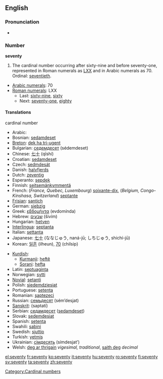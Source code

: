 ==English==
===Pronunciation===
* {{audio|en-us-seventy.ogg|Audio (US)}}

===Number===
'''seventy'''

# The cardinal number occurring after sixty-nine and before seventy-one, represented in Roman numerals as [[LXX]] and in Arabic numerals as 70. Ordinal: [[seventieth]].
*[[w:Arabic numerals|Arabic numerals]]: 70
*[[w:Roman numerals|Roman numerals]]: LXX
**Last: [[sixty-nine]], [[sixty]]
**Next: [[seventy-one]], [[eighty]]

====Translations====
;cardinal number
{{top}}
*Arabic: {{ARchar|[[سبعين]]}} {{Unicode|(sabaʕí:n)}}
*Bosnian: [[sedamdeset]]
*[[Breton]]: [[dek ha tri-ugent]]
*Bulgarian: [[седемдесет]] (sédemdeset)
*Chinese: [[七十]] (qīshí)
*Croatian: [[sedamdeset]]
*Czech: [[sedmdesát]]
*Danish: [[halvfjerds]]
*Dutch: [[zeventig]] {{f}}
*Esperanto: [[sepdek]]
*Finnish: [[seitsemänkymmentä]]
*French: (''France, Quebec, Luxembourg'') [[soixante-dix]], (''Belgium, Congo-Kinshasa, Switzerland'') [[septante]] {{m}}
*[[Frisian]]: [[santich]]
*German: [[siebzig]] {{f}}
*Greek: [[εβδομήντα]] (evdomínda)
*Hebrew: [[שבעים]] (šivím)
*Hungarian: [[hetven]]
*[[Interlingua]]: [[septanta]]
*Italian: [[settanta]] {{m}}
*Japanese: [[七十]] (ななじゅう, naná-jū; しちじゅう, shichí-jū)
*Korean: [[일흔]] (ilheun), [[70]] (chilsip)
{{mid}}
*[[Kurdish]]: 
**[[Kurmanji]]: [[heftê]]
**[[Sorani]]: [[hefta]]
*Latin: [[septuaginta]]
*Norwegian: [[sytti]]
*[[Novial]]: [[setanti]]
*Polish: [[siedemdziesiąt]]
*Portuguese: [[setenta]]
*Romanian: [[şaptezeci]]
*Russian: [[семьдесят]] (sém’desjat)
*[[Sanskrit]]: (saptatí)
*Serbian: [[седамдесет]] ([[sedamdeset]])
*Slovak: [[sedemdesiat]]
*Spanish: [[setenta]]
*Swahili: [[sabini]]
*Swedish: [[sjuttio]]
*Turkish: [[yetmiş]]
*Ukrainian: [[сімдесять]] (símdesjat’)
*Welsh: [[deg ar thrigain]] ''vigesimal, traditional'', [[saith deg]] ''decimal''
{{bottom}}

[[Category:Cardinal numbers]]

[[el:seventy]]
[[fr:seventy]]
[[ko:seventy]]
[[it:seventy]]
[[hu:seventy]]
[[ro:seventy]]
[[fi:seventy]]
[[sv:seventy]]
[[ta:seventy]]
[[zh:seventy]]